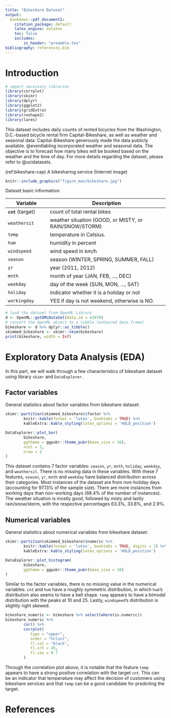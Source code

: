 ```yaml
---
title: "Bikeshare Dataset"
output:
  bookdown::pdf_document2:
    citation_package: default
    latex_engine: xelatex
    toc: false
    includes:
        in_header: "preamble.tex"
bibliography: references.bib
---
```


# Introduction
```r
# import necessary libraries
library(corrplot)
library(skimr)
library(dplyr)
library(ggplot2)
library(gridExtra)
library(reshape2)
library(lares)
```
This dataset includes daily counts of rented bicycles from the Washington, D.C.-based bicycle rental firm Capital-Bikeshare, as well as weather and seasonal data. Capital-Bikeshare generously made the data publicly available. @eventlabling incorporated weather and seasonal data. The objective is to forecast how many bikes will be booked based on the weather and the time of day. For more details regarding the dataset, please refer to @ucidatasets.

(ref:bikeshare-cap) A bikesharing service (Internet image)
```r
knitr::include_graphics("figure_man/bikeshare.jpg")
```
Dataset basic information:

| Variable           | Description                                            |
|--------------------|--------------------------------------------------------|
| **`cnt`** (target) | count of total rental bikes                            |
| `weathersit`       | weather situation (GOOD, or MISTY, or RAIN/SNOW/STORM) |
| `temp`             | temperature in Celsius.                                |
| `hum`              | humidity in percent                                    |
| `windspeed`        | wind speed in km/h                                     |
| `season`           | season (WINTER, SPRING, SUMMER, FALL)                  |
| `yr`               | year (2011, 2012)                                      |
| `mnth`             | month of year (JAN, FEB, ..., DEC)                     |
| `weekday`          | day of the week (SUN, MON, ..., SAT)                   |
| `holiday`          | indicator whether it is a holiday or not               |
| `workingday`       | YES if day is not weekend, otherwise is NO.            |

\clearpage

```r
# load the dataset from OpenML Library
d <- OpenML::getOMLDataSet(data.id = 41979)
# convert the OpenML object to a tibble (enhanced data.frame)
bikeshare <- d %>% dplyr::as_tibble()
skimmed_bikeshare <- skimr::skim(bikeshare)
print(bikeshare, width = Inf)
```

# Exploratory Data Analysis (EDA)
In this part, we will walk through a few characteristics of bikeshare dataset using library `skimr` and `DataExplorer`.

## Factor variables
General statistics about factor variables from bikeshare dataset:
```r
skimr::partition(skimmed_bikeshare)$factor %>%
        knitr::kable(format = 'latex', booktabs = TRUE) %>%
        kableExtra::kable_styling(latex_options = 'HOLD_position')
```
```r
DataExplorer::plot_bar(
        bikeshare,
        ggtheme = ggpubr::theme_pubr(base_size = 10),
        ncol = 2,
        nrow = 2
)
```

This dataset contains 7 factor variables: `season`, `yr`, `mnth`, `holiday`, `weekday`, and `weathersit`. There is no missing data in these variables. With these 7 features, `season`, `yr`, `mnth` and `weekday` have balanced distribution across their categories. Most instances of the dataset are from non-holiday days (accounting for 97.13% of the sample size). There are more instances from working days than non-working days (68.4% of the number of instances). The weather situation is mostly good, followed by misty and lastly rain/snow/storm, with the respective percentages 63.3%, 33.8%, and 2.9%.

## Numerical variables
General statistics about numerical variables from bikeshare dataset:
```r
skimr::partition(skimmed_bikeshare)$numeric %>%
        knitr::kable(format = 'latex', booktabs = TRUE, digits = 2) %>%
        kableExtra::kable_styling(latex_options = 'HOLD_position')
```

```r
DataExplorer::plot_histogram(
        bikeshare,
        ggtheme = ggpubr::theme_pubr(base_size = 10)
)
```

Similar to the factor variables, there is no missing value in the numerical variables. `cnt` and `hum` have a roughly symmetric distribution, in which `hum`'s distribution also seems to have a bell shape. `temp` appears to have a bimodal distribution with the peaks at 10 and 25. Lastly, `windspeed`'s distribution is slightly right skewed.

```r
bikeshare_numeric <- bikeshare %>% select(where(is.numeric))
bikeshare_numeric %>%
        cor() %>%
        corrplot(
           type = "upper",
           order = "hclust",
           tl.col = "black",
           tl.srt = 45,
           tl.cex = 0.7
        )
```

Through the correlation plot above, it is notable that the feature `temp` appears to have a strong positive correlation with the target `cnt`. This can be an indicator that temperature may affect the decision of customers using bikeshare services and that `temp` can be a good candidate for predicting the target.


\clearpage

# References
